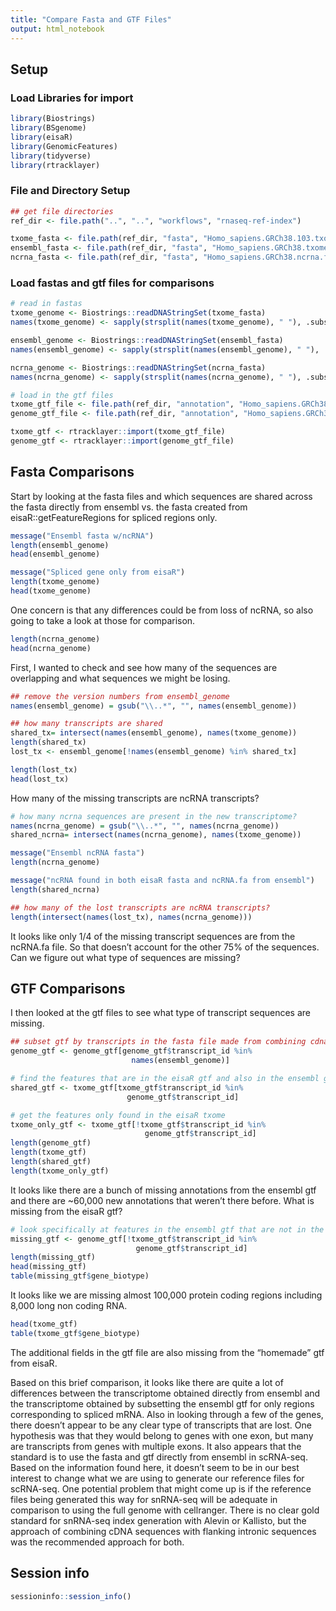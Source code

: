 ```yaml
---
title: "Compare Fasta and GTF Files"
output: html_notebook
---
```


## Setup

### Load Libraries for import

```r
library(Biostrings)
library(BSgenome)
library(eisaR)
library(GenomicFeatures)
library(tidyverse)
library(rtracklayer)
```

### File and Directory Setup

```r
## get file directories
ref_dir <- file.path("..", "..", "workflows", "rnaseq-ref-index")

txome_fasta <- file.path(ref_dir, "fasta", "Homo_sapiens.GRCh38.103.txome.fa.gz")
ensembl_fasta <- file.path(ref_dir, "fasta", "Homo_sapiens.GRCh38.txome.fa.gz")
ncrna_fasta <- file.path(ref_dir, "fasta", "Homo_sapiens.GRCh38.ncrna.fa.gz")
```

### Load fastas and gtf files for comparisons

```r
# read in fastas
txome_genome <- Biostrings::readDNAStringSet(txome_fasta)
names(txome_genome) <- sapply(strsplit(names(txome_genome), " "), .subset, 1)

ensembl_genome <- Biostrings::readDNAStringSet(ensembl_fasta)
names(ensembl_genome) <- sapply(strsplit(names(ensembl_genome), " "), .subset, 1)

ncrna_genome <- Biostrings::readDNAStringSet(ncrna_fasta)
names(ncrna_genome) <- sapply(strsplit(names(ncrna_genome), " "), .subset, 1)
```

```r
# load in the gtf files
txome_gtf_file <- file.path(ref_dir, "annotation", "Homo_sapiens.GRCh38.103.txome.gtf")
genome_gtf_file <- file.path(ref_dir, "annotation", "Homo_sapiens.GRCh38.103.gtf")

txome_gtf <- rtracklayer::import(txome_gtf_file)
genome_gtf <- rtracklayer::import(genome_gtf_file)
```

## Fasta Comparisons

Start by looking at the fasta files and which sequences are shared across 
the fasta directly from ensembl vs. the fasta created from 
eisaR::getFeatureRegions for spliced regions only. 

```r
message("Ensembl fasta w/ncRNA") 
length(ensembl_genome)
head(ensembl_genome)

message("Spliced gene only from eisaR") 
length(txome_genome)
head(txome_genome)
```

One concern is that any differences could be from loss of ncRNA, so also going 
to take a look at those for comparison. 
```r
length(ncrna_genome)
head(ncrna_genome)
```

First, I wanted to check and see how many of the sequences are overlapping and 
what sequences we might be losing. 

```r
## remove the version numbers from ensembl_genome
names(ensembl_genome) = gsub("\\..*", "", names(ensembl_genome))
```


```r
## how many transcripts are shared
shared_tx= intersect(names(ensembl_genome), names(txome_genome))
length(shared_tx)
lost_tx <- ensembl_genome[!names(ensembl_genome) %in% shared_tx]

length(lost_tx)
head(lost_tx)
```

How many of the missing transcripts are ncRNA transcripts? 
```r
# how many ncrna sequences are present in the new transcriptome? 
names(ncrna_genome) = gsub("\\..*", "", names(ncrna_genome))
shared_ncrna= intersect(names(ncrna_genome), names(txome_genome))

message("Ensembl ncRNA fasta") 
length(ncrna_genome)

message("ncRNA found in both eisaR fasta and ncRNA.fa from ensembl")
length(shared_ncrna)

```

```r
## how many of the lost transcripts are ncRNA transcripts? 
length(intersect(names(lost_tx), names(ncrna_genome)))

```

It looks like only 1/4 of the missing transcript sequences are from the ncRNA.fa
file. So that doesn't account for the other 75% of the sequences. Can we figure
out what type of sequences are missing? 

## GTF Comparisons

I then looked at the gtf files to see what type of transcript sequences 
are missing. 

```r
## subset gtf by transcripts in the fasta file made from combining cdna/ncrna.fa
genome_gtf <- genome_gtf[genome_gtf$transcript_id %in% 
                           names(ensembl_genome)]

# find the features that are in the eisaR gtf and also in the ensembl gtf
shared_gtf <- txome_gtf[txome_gtf$transcript_id %in% 
                          genome_gtf$transcript_id]

# get the features only found in the eisaR txome
txome_only_gtf <- txome_gtf[!txome_gtf$transcript_id %in% 
                              genome_gtf$transcript_id]
length(genome_gtf)
length(txome_gtf)
length(shared_gtf)
length(txome_only_gtf)
```

It looks like there are a bunch of missing annotations from the ensembl gtf
and there are ~60,000 new annotations that weren't there before. 
What is missing from the eisaR gtf?

```r
# look specifically at features in the ensembl gtf that are not in the txome gtf
missing_gtf <- genome_gtf[!txome_gtf$transcript_id %in% 
                            genome_gtf$transcript_id]
length(missing_gtf)
head(missing_gtf)
table(missing_gtf$gene_biotype)
```

It looks like we are missing almost 100,000 protein coding regions including 
8,000 long non coding RNA. 


```r
head(txome_gtf)
table(txome_gtf$gene_biotype)
```

The additional fields in the gtf file are also missing from the "homemade" gtf
from eisaR. 


Based on this brief comparison, it looks like there are quite a lot of 
differences between the transcriptome obtained directly from ensembl and the 
transcriptome obtained by subsetting the ensembl gtf for only regions 
corresponding to spliced mRNA. Also in looking through a few of the genes, 
there doesn't appear to be any clear type of transcripts that are lost. One 
hypothesis was that they would belong to genes with one exon, but many are 
transcripts from genes with multiple exons. It also appears that the standard 
is to use the fasta and gtf directly from ensembl in scRNA-seq. Based on the 
information found here, it doesn't seem to be in our best interest to change 
what we are using to generate our reference files for scRNA-seq. One potential 
problem that might come up is if the reference files being generated this way 
for snRNA-seq will be adequate in comparison to using the full genome with 
cellranger. There is no clear gold standard for snRNA-seq index 
generation with Alevin or Kallisto, but the approach of combining cDNA sequences
with flanking intronic sequences was the recommended approach for both. 

## Session info

```r
sessioninfo::session_info()
```